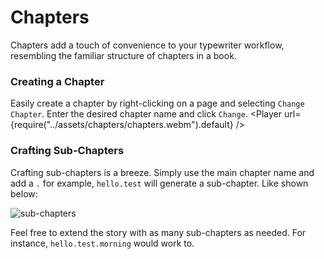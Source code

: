 
# Chapters

Chapters add a touch of convenience to your typewriter workflow, resembling the familiar structure of chapters in a book.

### Creating a Chapter
Easily create a chapter by right-clicking on a page and selecting `Change Chapter`. Enter the desired chapter name and click `Change`.
<Player url={require("../assets/chapters/chapters.webm").default} />

### Crafting Sub-Chapters
Crafting sub-chapters is a breeze. Simply use the main chapter name and add a `.` for example, `hello.test` will generate a sub-chapter. Like shown below:

![sub-chapters](../assets/chapters/sub-chapters.png)

Feel free to extend the story with as many sub-chapters as needed. For instance, `hello.test.morning` would work to.



